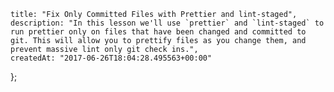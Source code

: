     title: "Fix Only Committed Files with Prettier and lint-staged",
    description: "In this lesson we'll use `prettier` and `lint-staged` to run prettier only on files that have been changed and committed to git. This will allow you to prettify files as you change them, and prevent massive lint only git check ins.",
    createdAt: "2017-06-26T18:04:28.495563+00:00"
};


    
